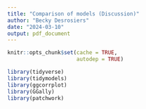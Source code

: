 ```yaml
---
title: "Comparison of models (Discussion)"
author: "Becky Desrosiers"
date: "2024-03-10"
output: pdf_document
---
```


```r
knitr::opts_chunk$set(cache = TRUE,
                      autodep = TRUE)

library(tidyverse)
library(tidymodels)
library(ggcorrplot)
library(GGally)
library(patchwork)
```
